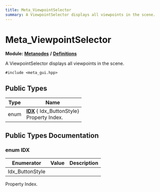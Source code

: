 ```yaml
---
title: Meta_ViewpointSelector
summary: A ViewpointSelector displays all viewpoints in the scene. 
---
```


# Meta_ViewpointSelector

**Module:** **[Metanodes](../../modules/metanodes/index.mdx)** **/** **[Definitions](../../modules/metanodes/definitions.mdx)**

A ViewpointSelector displays all viewpoints in the scene. 

`#include <meta_gui.hpp>`

## Public Types

| Type           | Name           |
| -------------- | -------------- |
| enum| **[IDX](#enum-idx)** { Idx_ButtonStyle}<br />Property Index.  |

## Public Types Documentation

### enum IDX

| Enumerator | Value | Description |
| ---------- | ----- | ----------- |
| Idx_ButtonStyle | |   |

Property Index. 
